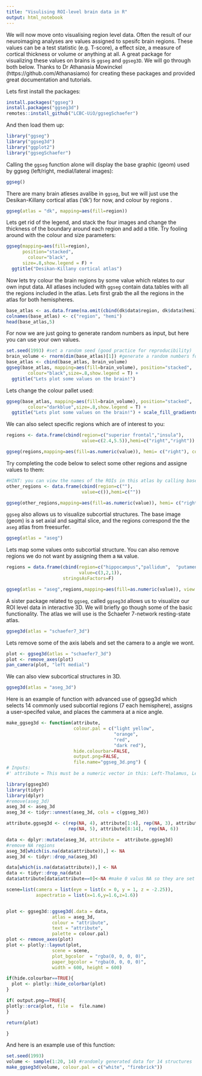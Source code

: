 ```yaml
---
title: "Visulising ROI-level brain data in R"
output: html_notebook
---
```


We will now move onto visualising region level data. Often the result of our neuroimaging analyses are values assigned to spesifc brain regions. These values can be a test statistic (e.g. T-score), a effect size, a measure of cortical thickness or volume or anything at all. A great package for visualizing these values on brains is `ggseg` and `ggseg3D`. We will go through both below. Thanks to Dr Athanasia Mowinckel (https://github.com/Athanasiamo) for creating these packages and provided great documentation and tutorials.  

Lets first install the packages: 

```r
install.packages("ggseg")
install.packages("ggseg3d")
remotes::install_github("LCBC-UiO/ggsegSchaefer")
```

And then load them up:

```r
library("ggseg")
library("ggseg3d")
library("ggplot2")
library("ggsegSchaefer")
```

Calling the `ggseg` function alone will display the base graphic (geom) used by ggseg (left/right, medial/lateral images):

```r
ggseg()
```

There are many brain atleses avalibe in `ggseg`, but we will just use the Desikan-Killany cortical atlas ('dk') for now, and colour by regions .
```r
ggseg(atlas = "dk", mapping=aes(fill=region))
```


Lets get rid of the legend, and stack the four images and change the thickness of the boundary around each region and add a title. Try fooling around with the colour and size parameters:

```r
ggseg(mapping=aes(fill=region), 
      position="stacked",
        colour="black",
      size=.8,show.legend = F) +
  ggtitle("Desikan-Killany cortical atlas")
```


Now lets try colour the brain regions by some value which relates to our own input data. All atlases included with `ggseg` contain data.tables with all the regions included in the atlas. Lets first grab the all the regions in the atlas for both hemispheres. 

```r
base_atlas <- as.data.frame(na.omit(cbind(dk$data$region, dk$data$hemi)))
colnames(base_atlas) <- c("region", "hemi")
head(base_atlas,5)
```

For now we are just going to generate random numbers as input, but here you can use your own values.

```r
set.seed(1993) #set a random seed (good practice for reproducibility)
brain_volume <- rnorm(dim(base_atlas)[1]) #generate a random numbers for each roi in the atlas
base_atlas <- cbind(base_atlas, brain_volume)
ggseg(base_atlas, mapping=aes(fill=brain_volume), position="stacked",
        colour="black",size=.8,show.legend = T) +
  ggtitle("Lets plot some values on the brain!")

```


Lets change the colour pallet used:

```r
ggseg(base_atlas, mapping=aes(fill=brain_volume), position="stacked",
        colour="darkblue",size=.8,show.legend = T) +
  ggtitle("Lets plot some values on the brain!") + scale_fill_gradientn(colours=c("dodgerblue4","light blue","firebrick","goldenrod"))
```

We can also select specific regions which are of interest to you:

```r
regions <- data.frame(cbind(region=c("superior frontal","insula"),
                            value=c(2.4,5.5)),hemi=c("right","right"))

ggseg(regions,mapping=aes(fill=as.numeric(value)), hemi= c("right"), colour="white",size=.3) 

```

Try completing the code below to select some other regions and assigne values to them:

```r
#HINT: you can view the names of the ROIs in this atlas by calling base_atlas$region
other_regions <- data.frame(cbind(region=c(""),
                            value=c()),hemi=c(""))

ggseg(other_regions,mapping=aes(fill=as.numeric(value)), hemi= c("right", "left"), colour="white",size=.3) 

```



`ggseg` also allows us to visualize subcortial structures. The base image (geom) is a set axial and sagittal slice, and the regions correspond the the `aseg` atlas from freesurfer.

```r
ggseg(atlas = "aseg")
```

Lets map some values onto subcortial structure. You can also remove regions we do not want by assigning them a `NA` value.

```r
regions = data.frame(cbind(region=c("hippocampus","pallidum",  "putamen"),
                           value=c(3,2,1)),
                     stringsAsFactors=F)

ggseg(atlas = "aseg",regions,mapping=aes(fill=as.numeric(value)), view = "axial") 

```


A sister package related to `ggseg`, called `ggseg3d` allows us to visualize our ROI level data in interactive 3D. We will briefly go though some of the basic functionality. The atlas we will use is the Schaefer 7-network resting-state atlas.

```r
ggseg3d(atlas = "schaefer7_3d")
```

Lets remove some of the axis labels and set the camera to a angle we wont.

```r
plot <- ggseg3d(atlas = "schaefer7_3d")  
plot <- remove_axes(plot)
pan_camera(plot, "left medial") 
```


We can also view subcortical structures in 3D. 

```r
ggseg3d(atlas = "aseg_3d")  
```

Here is an example of function with advanced use of ggseg3d which selects 14 commonly used subcortial regions (7 each hemisphere), assigns a user-specifed value, and places the cammera at a nice angle. 

```r
make_ggseg3d <- function(attribute, 
                         colour.pal = c("light yellow",
                                        "orange",
                                        "red",
                                        "dark red"), 
                         hide.colourbar=FALSE, 
                         output.png=FALSE, 
                         file.name="ggseg_3d.png") {
# Inputs: 
#' attribute = This must be a numeric vector in this: Left-Thalamus, Left-Caudate, Left-Putamen, Left-Pallidum Left-Hippocampus, Left-Amygdala, Left-Accumbens-area, Right-Thalamus-Proper, Right-Caudate, Right-Putamen, Right-Pallidum, Right-Hippocampus, Right-Amygdala, Right-Accumbens-area

library(ggseg3d)
library(tidyr)
library(dplyr)
#remove(aseg_3d)
aseg_3d <- aseg_3d
aseg_3d <- tidyr::unnest(aseg_3d, cols = c(ggseg_3d))

attribute.ggseg3d <- c(rep(NA, 4), attribute[1:4], rep(NA, 3), attribute[5:7],
                       rep(NA, 5), attribute[8:14],  rep(NA, 6))

data <- dplyr::mutate(aseg_3d, attribute =  attribute.ggseg3d)
#remove NA regions
aseg_3d[which(is.na(data$attribute)),] <- NA
aseg_3d <- tidyr::drop_na(aseg_3d)

data[which(is.na(data$attribute)),] <- NA
data <- tidyr::drop_na(data)
data$attribute[data$attribute==0]<-NA #make 0 valus NA so they are set as grey in ggseg3d

scene=list(camera = list(eye = list(x = 0, y = 1, z = -2.25)),
           aspectratio = list(x=1.6,y=1.6,z=1.6))


plot <- ggseg3d::ggseg3d(.data = data, 
                 atlas = aseg_3d, 
                 colour = "attribute", 
                 text = "attribute",
                 palette = colour.pal)
plot <- remove_axes(plot)
plot <- plotly::layout(plot, 
                 scene = scene, 
                 plot_bgcolor  = "rgba(0, 0, 0, 0)",
                 paper_bgcolor = "rgba(0, 0, 0, 0)", 
                 width = 600, height = 600) 

if(hide.colourbar==TRUE){
  plot <- plotly::hide_colorbar(plot)
}

if( output.png==TRUE){
plotly::orca(plot, file =  file.name)
}

return(plot)

}
```

And here is an example use of this function:

```r
set.seed(1993)
volume <- sample(1:20, 14) #randomly generated data for 14 structures
make_ggseg3d(volume, colour.pal = c("white", "firebrick"))
```

